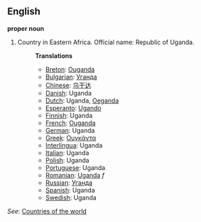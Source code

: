 ==English==

'''proper noun'''

# Country in Eastern Africa. Official name: Republic of Uganda.
#:'''Translations'''
#:*[[Breton]]: [[Ouganda]]
#:*[[Bulgarian]]: [[Уганда]]
#:*[[Chinese]]: [[乌干达]]
#:*[[Danish]]: Uganda
#:*[[Dutch]]: Uganda, [[Oeganda]]
#:*[[Esperanto]]: [[Ugando]]
#:*[[Finnish]]: Uganda
#:*[[French]]: [[Ouganda]]
#:*[[German]]: Uganda
#:*[[Greek]]: [[Ουγκάντα]]
#:*[[Interlingua]]: Uganda
#:*[[Italian]]: Uganda
#:*[[Polish]]: Uganda
#:*[[Portuguese]]: Uganda
#:*[[Romanian]]: [[Uganda]] ''f''
#:*[[Russian]]: [[Уганда]]
#:*[[Spanish]]: Uganda
#:*[[Swedish]]: Uganda

''See'': [[Countries of the world]]